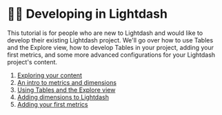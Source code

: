# 👩‍💻 Developing in Lightdash

This tutorial is for people who are new to Lightdash and would like to develop their existing Lightdash project. We'll go over how to use Tables and the Explore view, how to develop Tables in your project, adding your first metrics, and some more advanced configurations for your Lightdash project's content.

1. [Exploring your content](/get-started/develop-in-lightdash/exploring-your-content)
2. [An intro to metrics and dimensions](/get-started/develop-in-lightdash/intro-metrics-dimensions)
2. [Using Tables and the Explore view](/get-started/develop-in-lightdash/using-explores)
3. [Adding dimensions to Lightdash](/get-started/develop-in-lightdash/how-to-create-dimensions)
4. [Adding your first metrics](/get-started/develop-in-lightdash/how-to-create-metrics)